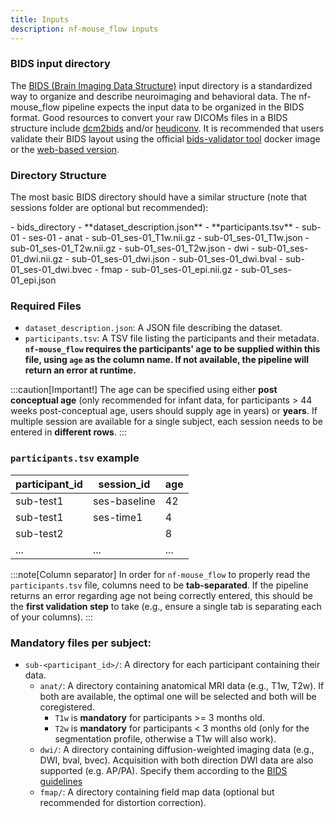 ```yaml
---
title: Inputs
description: nf-mouse_flow inputs
---
```



### **BIDS input directory**

The [BIDS (Brain Imaging Data Structure)](https://bids-specification.readthedocs.io/en/stable/) input directory is a standardized way to organize and describe neuroimaging and behavioral data. The nf-mouse_flow pipeline expects the input data to be organized in the BIDS format. Good resources to convert your raw DICOMs files in a BIDS structure include [dcm2bids](https://unfmontreal.github.io/Dcm2Bids/3.2.0/) and/or [heudiconv](https://heudiconv.readthedocs.io/en/latest/). It is recommended that users validate their BIDS layout using the official [bids-validator tool](https://hub.docker.com/r/bids/validator) docker image or the [web-based version](https://bids-standard.github.io/bids-validator/).

### **Directory Structure**

The most basic BIDS directory should have a similar structure (note that sessions folder are optional but recommended):

<FileTree>
- bids_directory
  - **dataset_description.json**
  - **participants.tsv**
  - sub-01
    - ses-01
      - anat
        - sub-01_ses-01_T1w.nii.gz
        - sub-01_ses-01_T1w.json
        - sub-01_ses-01_T2w.nii.gz
        - sub-01_ses-01_T2w.json
      - dwi
        - sub-01_ses-01_dwi.nii.gz
        - sub-01_ses-01_dwi.json
        - sub-01_ses-01_dwi.bval
        - sub-01_ses-01_dwi.bvec
      - fmap
        - sub-01_ses-01_epi.nii.gz
        - sub-01_ses-01_epi.json
</FileTree>

### **Required Files**

- `dataset_description.json`: A JSON file describing the dataset.
- `participants.tsv`: A TSV file listing the participants and their metadata. **`nf-mouse_flow` requires the participants' age to be supplied within this file, using `age` as the column name. If not available, the pipeline will return an error at runtime.**

:::caution[Important!]
The age can be specified using either **post conceptual age** (only recommended for infant data, for participants > 44 weeks post-conceptual age, users should supply age in years) or **years**. If multiple session are available for a single subject, each session needs to be entered in **different rows**.
:::

### **`participants.tsv` example**

| participant_id | session_id   | age |
| -------------- | ------------ | --- |
| sub-test1      | ses-baseline | 42  |
| sub-test1      | ses-time1    | 4   |
| sub-test2      |              | 8   |
| ...            | ...          | ... |

:::note[Column separator]
In order for `nf-mouse_flow` to properly read the `participants.tsv` file, columns need to be **tab-separated**. If the pipeline returns an error regarding age not being correctly entered, this should be the **first validation step** to take (e.g., ensure a single tab is separating each of your columns).
:::


### **Mandatory files per subject:**

- `sub-<participant_id>/`: A directory for each participant containing their data.
  - `anat/`: A directory containing anatomical MRI data (e.g., T1w, T2w). If both are available, the optimal one will be selected and both will be coregistered.
    - `T1w` is **mandatory** for participants >= 3 months old.
    - `T2w` is **mandatory** for participants < 3 months old (only for the segmentation profile, otherwise a T1w will also work).
  - `dwi/`: A directory containing diffusion-weighted imaging data (e.g., DWI, bval, bvec). Acquisition with both direction DWI data are also supported (e.g. AP/PA). Specify them according to the [BIDS guidelines](https://bids-specification.readthedocs.io/en/stable/modality-specific-files/magnetic-resonance-imaging-data.html)
  - `fmap/`: A directory containing field map data (optional but recommended for distortion correction).